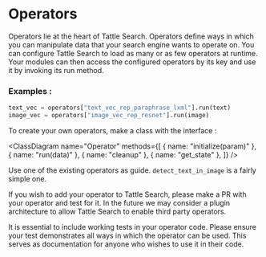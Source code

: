 
# Operators

Operators lie at the heart of Tattle Search. Operators define ways in which you can manipulate data
that your search engine wants to operate on. You can configure Tattle Search to load as many or as
few operators at runtime. Your modules can then access the configured operators by its key and use it by
invoking its run method.

### Examples :

```python
text_vec = operators["text_vec_rep_paraphrase_lxml"].run(text)
image_vec = operators["image_vec_rep_resnet"].run(image)
```

To create your own operators, make a class with the interface :

<ClassDiagram
  name="Operator"
  methods={[
    { name: "initialize(param)" },
    { name: "run(data)" },
    { name: "cleanup" },
    { name: "get_state" },
  ]}
/>

Use one of the existing operators as guide. `detect_text_in_image` is a fairly simple one.

If you wish to add your operator to Tattle Search, please make a PR with your operator and test for it. In the
future we may consider a plugin architecture to allow Tattle Search to enable third party operators.

It is essential to include working tests in your operator code. Please ensure your test demonstrates all ways in which
the operator can be used. This serves as documentation for anyone who wishes to use it in their code.
